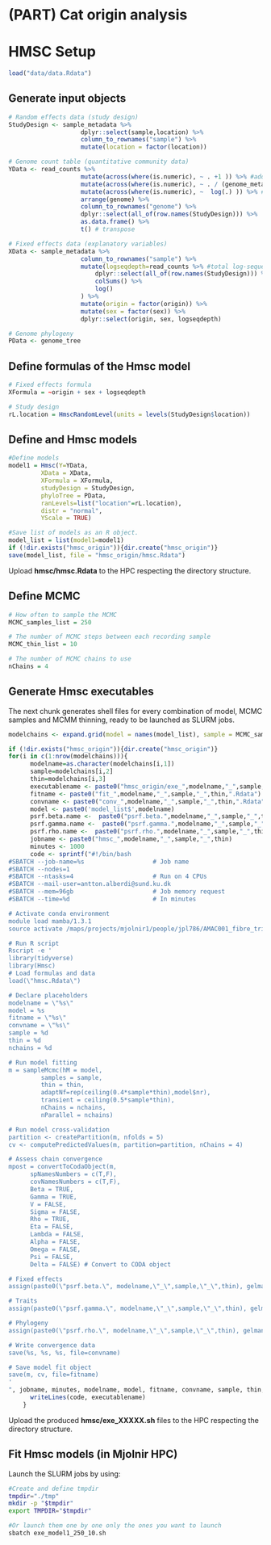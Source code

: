 # (PART) Cat origin analysis {-}

# HMSC Setup

```r
load("data/data.Rdata")
```

## Generate input objects

```r
# Random effects data (study design)
StudyDesign <- sample_metadata %>%
                    dplyr::select(sample,location) %>% 
                    column_to_rownames("sample") %>% 
                    mutate(location = factor(location))

# Genome count table (quantitative community data)
YData <- read_counts %>% 
                    mutate(across(where(is.numeric), ~ . +1 )) %>% #add +1 pseudocount to remove zeros
                    mutate(across(where(is.numeric), ~ . / (genome_metadata$length / 150) )) %>% #transform to genome counts
                    mutate(across(where(is.numeric), ~  log(.) )) %>% #log-transform
                    arrange(genome) %>%
                    column_to_rownames("genome") %>% 
                    dplyr::select(all_of(row.names(StudyDesign))) %>%  #filter only faecal samples
                    as.data.frame() %>%
                    t() # transpose

# Fixed effects data (explanatory variables)
XData <- sample_metadata %>% 
                    column_to_rownames("sample") %>% 
                    mutate(logseqdepth=read_counts %>% #total log-sequencing depth
                        dplyr::select(all_of(row.names(StudyDesign))) %>% 
                        colSums() %>% 
                        log()
                    ) %>% 
                    mutate(origin = factor(origin)) %>%
                    mutate(sex = factor(sex)) %>% 
                    dplyr::select(origin, sex, logseqdepth)

# Genome phylogeny
PData <- genome_tree
```

## Define formulas of the Hmsc model

```r
# Fixed effects formula
XFormula = ~origin + sex + logseqdepth

# Study design
rL.location = HmscRandomLevel(units = levels(StudyDesign$location))
```

## Define and Hmsc models

```r
#Define models
model1 = Hmsc(Y=YData,
         XData = XData, 
         XFormula = XFormula,
         studyDesign = StudyDesign,
         phyloTree = PData, 
         ranLevels=list("location"=rL.location),
         distr = "normal",
         YScale = TRUE)

#Save list of models as an R object.
model_list = list(model1=model1)
if (!dir.exists("hmsc_origin")){dir.create("hmsc_origin")}
save(model_list, file = "hmsc_origin/hmsc.Rdata")
```

Upload **hmsc/hmsc.Rdata** to the HPC respecting the directory structure.

## Define MCMC

```r
# How often to sample the MCMC
MCMC_samples_list = 250

# The number of MCMC steps between each recording sample
MCMC_thin_list = 10

# The number of MCMC chains to use
nChains = 4
```

## Generate Hmsc executables

The next chunk generates shell files for every combination of model, MCMC samples and MCMM thinning, ready to be launched as SLURM jobs.

```r

modelchains <- expand.grid(model = names(model_list), sample = MCMC_samples_list, thin = MCMC_thin_list)

if (!dir.exists("hmsc_origin")){dir.create("hmsc_origin")}
for(i in c(1:nrow(modelchains))){
      modelname=as.character(modelchains[i,1])
      sample=modelchains[i,2]
      thin=modelchains[i,3]
      executablename <- paste0("hmsc_origin/exe_",modelname,"_",sample,"_",thin,".sh")
      fitname <- paste0("fit_",modelname,"_",sample,"_",thin,".Rdata")
      convname <- paste0("conv_",modelname,"_",sample,"_",thin,".Rdata")
      model <- paste0('model_list$',modelname)
      psrf.beta.name <-  paste0("psrf.beta.",modelname,"_",sample,"_",thin)
      psrf.gamma.name <-  paste0("psrf.gamma.",modelname,"_",sample,"_",thin)
      psrf.rho.name <-  paste0("psrf.rho.",modelname,"_",sample,"_",thin)
      jobname <- paste0("hmsc_",modelname,"_",sample,"_",thin)
      minutes <- 1000
      code <- sprintf("#!/bin/bash
#SBATCH --job-name=%s                   # Job name
#SBATCH --nodes=1
#SBATCH --ntasks=4                      # Run on 4 CPUs
#SBATCH --mail-user=antton.alberdi@sund.ku.dk
#SBATCH --mem=96gb                      # Job memory request
#SBATCH --time=%d                       # In minutes

# Activate conda environment
module load mamba/1.3.1
source activate /maps/projects/mjolnir1/people/jpl786/AMAC001_fibre_trial/hmsc/hmsc_env

# Run R script
Rscript -e '
library(tidyverse)
library(Hmsc)
# Load formulas and data
load(\"hmsc.Rdata\")

# Declare placeholders
modelname = \"%s\"
model = %s
fitname = \"%s\"
convname = \"%s\"
sample = %d
thin = %d
nchains = %d

# Run model fitting
m = sampleMcmc(hM = model, 
         samples = sample, 
         thin = thin,
         adaptNf=rep(ceiling(0.4*sample*thin),model$nr),
         transient = ceiling(0.5*sample*thin),
         nChains = nchains,
         nParallel = nchains)

# Run model cross-validation
partition <- createPartition(m, nfolds = 5)
cv <- computePredictedValues(m, partition=partition, nChains = 4)

# Assess chain convergence
mpost = convertToCodaObject(m, 
      spNamesNumbers = c(T,F), 
      covNamesNumbers = c(T,F),
      Beta = TRUE,
      Gamma = TRUE,
      V = FALSE,
      Sigma = FALSE,
      Rho = TRUE,
      Eta = FALSE,
      Lambda = FALSE,
      Alpha = FALSE,
      Omega = FALSE,
      Psi = FALSE,
      Delta = FALSE) # Convert to CODA object

# Fixed effects
assign(paste0(\"psrf.beta.\", modelname,\"_\",sample,\"_\",thin), gelman.diag(mpost$Beta,multivariate=FALSE)$psrf)

# Traits
assign(paste0(\"psrf.gamma.\", modelname,\"_\",sample,\"_\",thin), gelman.diag(mpost$Gamma,multivariate=FALSE)$psrf)

# Phylogeny
assign(paste0(\"psrf.rho.\", modelname,\"_\",sample,\"_\",thin), gelman.diag(mpost$Rho,multivariate=FALSE)$psrf)

# Write convergence data
save(%s, %s, %s, file=convname)

# Save model fit object
save(m, cv, file=fitname)
'
", jobname, minutes, modelname, model, fitname, convname, sample, thin, nChains, psrf.beta.name, psrf.gamma.name, psrf.rho.name)
      writeLines(code, executablename)
    }
```

Upload the produced **hmsc/exe_XXXXX.sh** files to the HPC respecting the directory structure.

## Fit Hmsc models (in Mjolnir HPC)

Launch the SLURM jobs by using:

```sh
#Create and define tmpdir
tmpdir="./tmp"
mkdir -p "$tmpdir"
export TMPDIR="$tmpdir"

#Or launch them one by one only the ones you want to launch
sbatch exe_model1_250_10.sh
```
